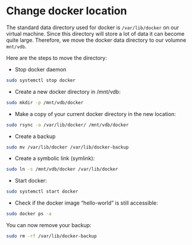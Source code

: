 # Change docker location

The standard data directory used for docker is `/var/lib/docker` on our virtual machine. Since this directory will store a lot of data it can become quite large. Therefore, we move the docker data directory to our volumne `mnt/vdb`.

Here are the steps to move the directory:

- Stop docker daemon

```bash
sudo systemctl stop docker

```

- Create a new docker directory in /mnt/vdb:

```bash
sudo mkdir -p /mnt/vdb/docker

```

- Make a copy of your current docker directory in the new location:

```bash
sudo rsync -a /var/lib/docker/ /mnt/vdb/docker

```

- Create a backup

```bash
sudo mv /var/lib/docker /var/lib/docker-backup
```

- Create a symbolic link (symlink):


```bash
sudo ln -s /mnt/vdb/docker /var/lib/docker
```

- Start docker:

```bash
sudo systemctl start docker
```

- Check if the docker image "hello-world" is still accessible:

```bash
sudo docker ps -a
```

You can now remove your backup:


```bash
sudo rm -rf /var/lib/docker-backup

```



<!--


Test out your newly expanded capacity by pulling a new docker image and running it — here’s a postgres image as an example:


```bash
docker pull postgres
```

Start a postgres instance


```bash
docker run --name some-postgres -e POSTGRES_PASSWORD=mysecretpassword -d postgres
```

The default postgres user and database are created in the entrypoint with initdb.

The postgres database is a default database meant for use by users, utilities and third party applications.


Mount On Startup

Assuming everything is now fine, you’ll want to ensure your disk gets mounted on the /var/lib/docker directory permanently on start-up:


```bash
nano /etc/fstab
```

Add the following line at the end of the file, again assuming /dev/vdb is your device and also assuming is formatted as an ext4 filesystem.



Rollback
If something goes wrong or for whatever reason, you want to return to your previous setup — you should be able to rollback in the following way:


```bash
systemctl stop docker
umount /dev/sda2
mv /var/lib/docker-backup /var/lib/docker
# Remove the additional line added to /etc/fstab (if applicable)
systemctl start docker
```
-->